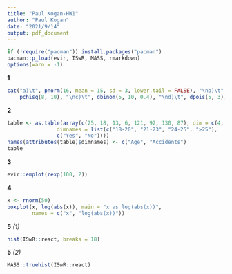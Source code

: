 ```yaml
---
title: "Paul Kogan-HW1"
author: "Paul Kogan"
date: "2021/9/14"
output: pdf_document
---
```


```r
if (!require("pacman")) install.packages("pacman")
pacman::p_load(evir, ISwR, MASS, rmarkdown)
options(warn = -1)
```

**1**
```r
cat("a)\t", pnorm(16, mean = 15, sd = 3, lower.tail = FALSE), "\nb)\t",
    pchisq(8, 10), "\nc)\t", dbinom(5, 10, 0.4), "\nd)\t", dpois(5, 3))
```

**2**
```r
table <- as.table(array(c(25, 18, 13, 6, 121, 92, 130, 87), dim = c(4, 2),
                dimnames = list(c("18-20", "21-23", "24-25", ">25"),
                c("Yes", "No"))))
names(attributes(table)$dimnames) <- c("Age", "Accidents")
table
```

**3**
```r
evir::emplot(rexp(100, 2))
```

**4**
```r
x <- rnorm(50)
boxplot(x, log(abs(x)), main = "x vs log(abs(x))",
        names = c("x", "log(abs(x))"))
```

**5** *(1)*
```r
hist(ISwR::react, breaks = 18)
```
**5** *(2)*
```r
MASS::truehist(ISwR::react)
```